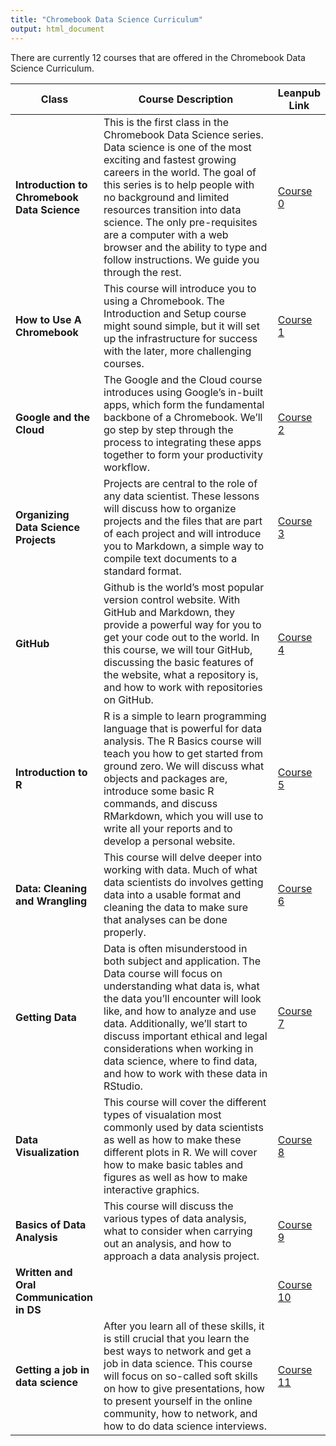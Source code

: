 ```yaml
---
title: "Chromebook Data Science Curriculum"
output: html_document
---
```


There are currently 12 courses that are offered in the Chromebook Data Science Curriculum.

Class | Course Description | Leanpub Link
------------------------|--------------------------------------------------|-----------
**Introduction to Chromebook Data Science** | This is the first class in the Chromebook Data Science series. Data science is one of the most exciting and fastest growing careers in the world. The goal of this series is to help people with no background and limited resources transition into data science. The only pre-requisites are a computer with a web browser and the ability to type and follow instructions. We guide you through the rest. | [Course 0](https://leanpub.com/universities/courses/jhu/chromebook-data-science)
**How to Use A Chromebook** | This course will introduce you to using a Chromebook. The Introduction and Setup course might sound simple, but it will set up the infrastructure for success with the later, more challenging courses. | [Course 1]()
**Google and the Cloud** | The Google and the Cloud course introduces using Google’s in-built apps, which form the fundamental backbone of a Chromebook. We’ll go step by step through the process to integrating these apps together to form your productivity workflow. | [Course 2]()
**Organizing Data Science Projects** | Projects are central to the role of any data scientist. These lessons will discuss how to organize projects and the files that are part of each project and will introduce you to Markdown, a simple way to compile text documents to a standard format. | [Course 3]()
**GitHub** | Github is the world's most popular version control website. With GitHub and Markdown, they provide a powerful way for you to get your code out to the world. In this course, we will tour GitHub, discussing the basic features of the website, what a repository is, and how to work with repositories on GitHub. | [Course 4]()
**Introduction to R** | R is a simple to learn programming language that is powerful for data analysis. The R Basics course will teach you how to get started from ground zero. We will discuss what objects and packages are, introduce some basic R commands, and discuss RMarkdown, which you will use to write all your reports and to develop a personal website. | [Course 5]()
**Data: Cleaning and Wrangling** | This course will delve deeper into working with data. Much of what data scientists do involves getting data into a usable format and cleaning the data to make sure that analyses can be done properly. | [Course 6]()
**Getting Data** | Data is often misunderstood in both subject and application. The Data course will focus on understanding what data is, what the data you'll encounter will look like, and how to analyze and use data. Additionally, we'll start to discuss important ethical and legal considerations when working in data science, where to find data, and how to work with these data in RStudio. | [Course 7]()
**Data Visualization** | This course will cover the different types of visualation most commonly used by data scientists as well as how to make these different plots in R. We will cover how to make basic tables and figures as well as how to make interactive graphics. | [Course 8]()
**Basics of Data Analysis** | This course will discuss the various types of data analysis, what to consider when carrying out an analysis, and how to approach a data analysis project. | [Course 9]()
**Written and Oral Communication in DS** | | [Course 10]()
**Getting a job in data science** | After you learn all of these skills, it is still crucial that you learn the best ways to network and get a job in data science. This course will focus on so-called soft skills on how to give presentations, how to present yourself in the online community, how to network, and how to do data science interviews. | [Course 11]()